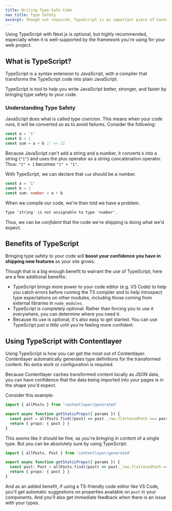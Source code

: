 ```yaml
---
title: Writing Type-Safe Code
nav_title: Type Safety
excerpt: Though not required, TypeScript is an important piece of Contentlayer. Let us convince you why.
---
```


Using TypeScript with Next.js is optional, but _highly_ recommended, especially when it is well-supported by the framework you're using for your web project.

## What is TypeScript?

TypeScript is a syntax extension to JavaScript, with a compiler that transforms the TypeScript code into plain JavaScript.

TypeScript is tool to help you write JavaScript better, stronger, and faster by bringing type safety to your code.

### Understanding Type Safety

JavaScript does what is called _type coercion_. This means when your code runs, it will be converted so as to avoid failures. Consider the following:

```js
const a = '1'
const b = 1
const sum = a + b // => 11
```

Because JavaScript can't add a string and a number, it converts `b` into a string (`"1"`) and uses the plus operator as a string concatenation operator. Thus: `"1" + 1` becomes `"1" + "1"`.

With TypeScript, we can declare that `sum` should be a number.

```ts
const a = '1'
const b = 1
const sum: number = a + b
```

When we compile our code, we're then told we have a problem.

```txt
Type 'string' is not assignable to type 'number'.
```

Thus, we can be _confident_ that the code we're shipping is doing what we'd expect.

## Benefits of TypeScript

Bringing type safety to your code will **boost your confidence you have in shipping new features** as your site grows.

Though that is a big enough benefit to warrant the use of TypeScript, here are a few additional benefits:

- TypeScript brings more power to your code editor (e.g. VS Code) to help you catch errors before running the TS compiler and to help introspect type expectations on other modules, including those coming from external libraries in `node_modules`.
- TypeScript is completely optional. Rather than forcing you to use it everywhere, you can determine where you need it.
- Because its use is optional, it's also easy to get started. You can use TypeScript _just a little_ until you're feeling more confident.

## Using TypeScript with Contentlayer

Using TypeScript is how you can get the most out of Contentlayer. Contentlayer automatically generates type definitions for the transformed content. No extra work or configuration is required.

Because Contentlayer caches transformed content locally as JSON data, you can have confidence that the data being imported into your pages is in the shape you'd expect.

Consider this example:

```ts
import { allPosts } from 'contentlayer/generated'

export async function getStaticProps({ params }) {
  const post = allPosts.find((post) => post._raw.flattenedPath === params.slug)
  return { props: { post } }
}
```

This _seems_ like it should be fine, as you're bringing in content of a single type. But you can be absolutely sure by using TypeScript:

```ts
import { allPosts, Post } from 'contentlayer/generated'

export async function getStaticProps({ params }) {
  const post: Post = allPosts.find((post) => post._raw.flattenedPath === params.slug)
  return { props: { post } }
}
```

And as an added benefit, if using a TS-friendly code editor like VS Code, you'll get automatic suggestions on properties available on `post` in your components. And you'll also get immediate feedback when there is an issue with your types.
